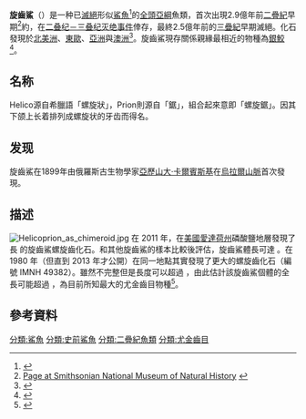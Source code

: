 {{Automatic Taxobox 
| taxon = Helicoprion
| fossil_range = {{fossil range|290|270|latest=249}} [[二疊紀|二疊紀]]早期
| image = Helicoprion Bessonovi2.jpg
| image_width = 250px
| image_caption = ''H. bessonovi'' 的螺旋齒
| image2 = Helicoprion reccon.png
| image2_width = 250px
| image2_caption =  ''H. davisii'' 復原圖
| authority = Karpinsky, 1899<ref name="Karpinsky, 1899a" /><ref name="Karpinsky, 1899b"/>
| type species = ''Helicoprion bessonovi''
| subdivision_ranks = [[種|種]]
| subdivision =
*''H. bessonowi'' <small>Karpinsky, 1899</small>
*''H. davisii'' <small>Teichert, 1940</small>
*''H. ergasaminon'' <small>Bendix-Almgreen, 1966</small>
*?''H. karpinskii'' <small>Obruchev, 1953</small>
*?''H. mexicanus'' <small>Mullerried, 1945</small>
*?''H. svalis'' <small>Siedlecki, 1970</small>
}}
'''旋齒鯊'''（{{lang-en|Helicoprion}}）是一种已[[滅絕|滅絕]]形似[[鯊魚|鯊魚]]<ref>{{cite web|url=http://science.nbcnews.com/_news/2013/02/27/17118881-ancient-shark-relative-had-buzzsaw-mouth?lite|title=Ancient shark relative had buzzsaw mouth|first=|last=|date=|website=nbcnews.com|accessdate=2019-01-03|archive-date=2017-10-11|archive-url=https://web.archive.org/web/20171011073244/http://science.nbcnews.com/_news/2013/02/27/17118881-ancient-shark-relative-had-buzzsaw-mouth?lite|dead-url=yes}}</ref>的[[全頭亞綱|全頭亞綱]]魚類，首次出現2.9億年前[[二疊紀|二疊紀]]早期<ref>[http://paleobiology.si.edu/helicoprion/ Page at Smithsonian National Museum of Natural History] {{Wayback|url=http://paleobiology.si.edu/helicoprion/ |date=20180618230522 }}<!-- NO SOURCE FOUND FOR CARBONIFEROUS!!!--></ref>約{{Ma|290}}，在[[二叠纪－三叠纪灭绝事件|二叠纪－三叠纪灭绝事件]]倖存，最終2.5億年前的[[三疊紀|三疊紀]]早期滅絕。化石發現於[[北美洲|北美洲]]、[[東歐|東歐]]、[[亞洲|亞洲]]與[[澳洲|澳洲]]<ref name="pruitt">{{cite journal | last1 = Tapanila | first1 = L. | last2 = Pruitt | first2 = J. | title = Unravelling species concepts for the ''Helicoprion'' tooth whorl | journal = Journal of Paleontology | volume = 87 | issue = 6 | date = 2013 | doi = 10.1666/12-156 | url = http://geology.isu.edu/Papers/TapanilaPruitt2013.pdf | access-date = 2019-01-03 | archive-date = 2016-06-01 | archive-url = https://web.archive.org/web/20160601224755/http://geology.isu.edu/Papers/TapanilaPruitt2013.pdf | dead-url = no }}</ref>。旋齒鯊現存關係親緣最相近的物種為[[銀鮫|銀鮫]]<ref name="Tapanila_2013">{{cite journal |author1=Tapanila L. |author2=Pruitt J. |author3=Pradel A. |author4=Wilga C. |author5=Ramsay J. |author6=Schlader R. |author7=Didier D. |title =Jaws for a spiral-tooth whorl: CT images reveal novel adaptation and phylogeny in fossil Helicoprion |journal=Biology Letters |volume =9 |issue =2 |pages =20130057 |year  =2013 |doi  =10.1098/rsbl.2013.0057 |pmid=23445952 |pmc=3639784}}</ref>。

==名称==
Helico源自希臘語「螺旋狀」，Prion則源自「鋸」，組合起來意即「螺旋鋸」。因其下颌上长着排列成螺旋状的牙齿而得名。

==发现==
旋齒鯊在1899年由俄羅斯古生物學家[[亞歷山大·卡爾賓斯基|亞歷山大·卡爾賓斯基]]在[[烏拉爾山脈|烏拉爾山脈]]首次發現。

==描述==
[[File:Helicoprion_as_chimeroid.jpg|thumb]] 
在 2011 年，在[[美國|美國]][[愛達荷州|愛達荷州]]磷酸鹽地層發現了長 {{convert|45|cm|abbr=on}} 的旋齒鯊螺旋齒化石。和其他旋齒鯊的樣本比較後評估，旋齒鯊體長可達 {{convert|10|m|abbr=on}}。在 1980 年（但直到 2013 年才公開）在同一地點其實發現了更大的螺旋齒化石（編號 IMNH 49382）。雖然不完整但是長度可以超過 {{convert|60|cm|abbr=on}}，由此估計該旋齒鯊個體的全長可能超過 {{convert|12|m|abbr=on}}，為目前所知最大的尤金齒目物種<ref name="eartharchives.org">{{cite web|url=http://www.eartharchives.org/articles/buzzsaw-toothed-leviathans-cruised-the-ancient-seas/|title=Buzzsaw-toothed leviathans cruised the ancient seas|author=|date=|website=eartharchives.org|accessdate=2019-01-04|archive-date=2019-05-04|archive-url=https://web.archive.org/web/20190504094647/http://www.eartharchives.org/articles/buzzsaw-toothed-leviathans-cruised-the-ancient-seas/|dead-url=no}}</ref>。

== 參考資料 ==
{{reflist|refs=

<ref name="Karpinsky, 1899a">{{cite journal|last1=Карпинскій|first1=А.|title=Объ остаткахъ eдестидъ и о новомъ ихъ родѣ Helicoprion|journal=Записки Императорской Академіи Наукъ = Mémoires de l'Académie impériale des sciences de St.-Pétersbourg|date=1899|volume=8|issue=7|pages=1–67|url=https://www.biodiversitylibrary.org/page/36649214|series=VIIIe série. По Физико-математическому отдѣленіи = Classe physico-mathématique|postscript=; Pl. I–IV.|access-date=2019-01-03|archive-date=2018-08-08|archive-url=https://web.archive.org/web/20180808020302/https://www.biodiversitylibrary.org/page/36649214|dead-url=no}}</ref>

<ref name="Karpinsky, 1899b">{{cite journal|last1=Karpinsky|first1=A. |title=Ueber die Reste von Edestiden und die neue Gattung Helicoprion|journal= Записки Императорскаго С.-Петербургскаго Минералогическаго Обществ = Verhandlungen der Russisch-kaiserlichen mineralogischen Gesellschaft zu St. Petersburg|date=1899|volume=36|pages=361–476|series=Вторая серія = Zweite Serie | url = https://books.google.com/books?id=301MAQAAMAAJ&pg=PA361|postscript=; Pl. I–IV.}} [Reprinted (1899). St. Petersburg: C. Birkenfield. {{pp.|1|111}}. {{urn|nbn|de:bvb:12-bsb00073910-2}}.]</ref>

}}

{{Commons category}}
{{Portal|滅絕與瀕危物種}}
{{Taxonbar|from=Q133376}}
[[分類:鯊魚|分類:鯊魚]]
[[分類:史前鯊魚|分類:史前鯊魚]]
[[分類:二疊紀魚類|分類:二疊紀魚類]]
[[分類:尤金齒目|分類:尤金齒目]]
